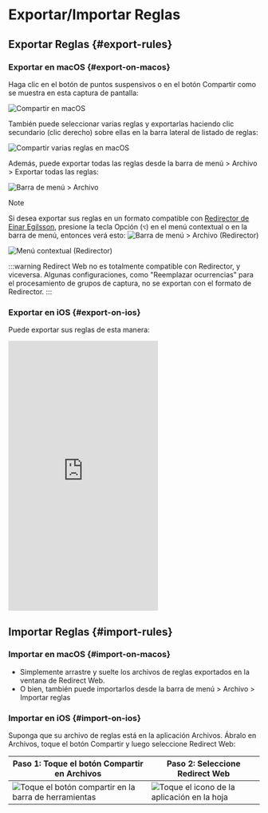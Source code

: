 # Exportar/Importar Reglas

## Exportar Reglas {#export-rules}

### Exportar en macOS {#export-on-macos}

Haga clic en el botón de puntos suspensivos o en el botón Compartir como se muestra en esta captura de pantalla:

![Compartir en macOS](/img/share-on-macos.png)

También puede seleccionar varias reglas y exportarlas haciendo clic secundario (clic derecho) sobre ellas en la barra lateral de listado de reglas:

![Compartir varias reglas en macOS](/img/multiselect-on-macos.png)

Además, puede exportar todas las reglas desde la barra de menú > Archivo > Exportar todas las reglas:

![Barra de menú > Archivo](/img/menubar-file.png)

> [!NOTE]
> Si desea exportar sus reglas en un formato compatible con [Redirector de Einar Egilsson](https://einaregilsson.com/redirector/), presione la tecla Opción (`⌥`) en el menú contextual o en la barra de menú, entonces verá esto:
> ![Barra de menú > Archivo (Redirector)](/img/menubar-file-redirector.png)
>
> ![Menú contextual (Redirector)](/img/context-menu-redirector.png)
>
> :::warning
> Redirect Web no es totalmente compatible con Redirector, y viceversa. Algunas configuraciones, como "Reemplazar ocurrencias" para el procesamiento de grupos de captura, no se exportan con el formato de Redirector.
> :::

### Exportar en iOS {#export-on-ios}

Puede exportar sus reglas de esta manera:

<iframe height="540" src="https://www.youtube.com/embed/uQ6-SLEMlT4" title="Video de demostración de iOS para exportar reglas (YouTube)" frameborder="0" allow="accelerometer; autoplay; clipboard-write; encrypted-media; gyroscope; picture-in-picture; web-share" allowfullscreen></iframe>

## Importar Reglas {#import-rules}

### Importar en macOS {#import-on-macos}

- Simplemente arrastre y suelte los archivos de reglas exportados en la ventana de Redirect Web.
- O bien, también puede importarlos desde la barra de menú > Archivo > Importar reglas

### Importar en iOS {#import-on-ios}

Suponga que su archivo de reglas está en la aplicación Archivos. Ábralo en Archivos, toque el botón Compartir y luego seleccione Redirect Web:

| Paso 1: Toque el botón Compartir en Archivos | Paso 2: Seleccione Redirect Web |
| ------------------------------------------------------------------------- | ------------------------------------------------------------------- |
| ![Toque el botón compartir en la barra de herramientas](/img/files-share-ios.png) | ![Toque el icono de la aplicación en la hoja](/img/share-sheet-ios.png) |